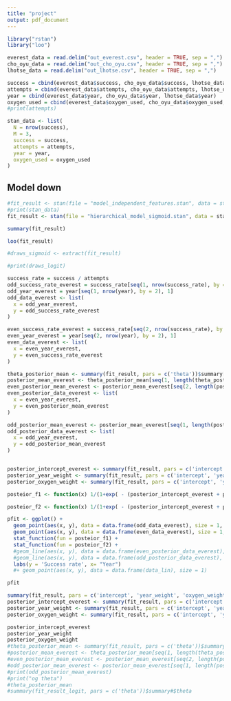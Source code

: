 ```yaml
---
title: "project"
output: pdf_document
---
```


```r
library("rstan")
library("loo")
```

```r

everest_data = read.delim("out_everest.csv", header = TRUE, sep = ",")
cho_oyu_data = read.delim("out_cho_oyu.csv", header = TRUE, sep = ",")
lhotse_data = read.delim("out_lhotse.csv", header = TRUE, sep = ",")

success = cbind(everest_data$success, cho_oyu_data$success, lhotse_data$success)
attempts = cbind(everest_data$attempts, cho_oyu_data$attempts, lhotse_data$attempts)
year = cbind(everest_data$year, cho_oyu_data$year, lhotse_data$year)
oxygen_used = cbind(everest_data$oxygen_used, cho_oyu_data$oxygen_used, lhotse_data$oxygen_used)
#print(attempts)
```

```r

stan_data <- list(
  N = nrow(success),
  M = 3,
  success = success,
  attempts = attempts,
  year = year,
  oxygen_used = oxygen_used
)
```

## Model down 

```r

#fit_result <- stan(file = "model_independent_features.stan", data = stan_data)
#print(stan_data)
fit_result <- stan(file = "hierarchical_model_sigmoid.stan", data = stan_data)

summary(fit_result)

```

```r
loo(fit_result)
```



```r
#draws_sigmoid <- extract(fit_result)

#print(draws_logit)

success_rate = success / attempts
odd_success_rate_everest = success_rate[seq(1, nrow(success_rate), by = 2), 1]
odd_year_everest = year[seq(1, nrow(year), by = 2), 1]
odd_data_everest <- list(
  x = odd_year_everest,
  y = odd_success_rate_everest
)

even_success_rate_everest = success_rate[seq(2, nrow(success_rate), by = 2), 1]
even_year_everest = year[seq(2, nrow(year), by = 2), 1]
even_data_everest <- list(
  x = even_year_everest,
  y = even_success_rate_everest
)

theta_posterior_mean <- summary(fit_result, pars = c('theta'))$summary[, 1]
posterior_mean_everest <- theta_posterior_mean[seq(1, length(theta_posterior_mean), by = 3)]
even_posterior_mean_everest <- posterior_mean_everest[seq(2, length(posterior_mean_everest), by = 2)]
even_posterior_data_everest <- list(
  x = even_year_everest,
  y = even_posterior_mean_everest
)

odd_posterior_mean_everest <- posterior_mean_everest[seq(1, length(posterior_mean_everest), by = 2)]
odd_posterior_data_everest <- list(
  x = odd_year_everest,
  y = odd_posterior_mean_everest
)


posterior_intercept_everest <- summary(fit_result, pars = c('intercept', 'year_weight', 'oxygen_weight'))$summary[1, 1]
posterior_year_weight <- summary(fit_result, pars = c('intercept', 'year_weight', 'oxygen_weight'))$summary[4, 1]
posterior_oxygen_weight <- summary(fit_result, pars = c('intercept', 'year_weight', 'oxygen_weight'))$summary[5, 1]

posteior_f1 <- function(x) 1/(1+exp( - (posterior_intercept_everest + posterior_year_weight * (x - 1980)/8)/100 ))  

posteior_f2 <- function(x) 1/(1+exp( - (posterior_intercept_everest + posterior_year_weight * (x - 1980)/8 + posterior_oxygen_weight)/100 )) 

pfit <- ggplot() +
  geom_point(aes(x, y), data = data.frame(odd_data_everest), size = 1, color = 'red') +
  geom_point(aes(x, y), data = data.frame(even_data_everest), size = 1, color = 'blue') +
  stat_function(fun = posteior_f1) +
  stat_function(fun = posteior_f2) +
  #geom_line(aes(x, y), data = data.frame(even_posterior_data_everest), color = 'red') +
  #geom_line(aes(x, y), data = data.frame(odd_posterior_data_everest), color = 'blue') +
  labs(y = 'Success rate', x= "Year")
  #+ geom_point(aes(x, y), data = data.frame(data_lin), size = 1)

pfit

```

```r
summary(fit_result, pars = c('intercept', 'year_weight', 'oxygen_weight'))$summary
posterior_intercept_everest <- summary(fit_result, pars = c('intercept', 'year_weight', 'oxygen_weight'))$summary[1, 1]
posterior_year_weight <- summary(fit_result, pars = c('intercept', 'year_weight', 'oxygen_weight'))$summary[4, 1]
posterior_oxygen_weight <- summary(fit_result, pars = c('intercept', 'year_weight', 'oxygen_weight'))$summary[5, 1]

posterior_intercept_everest
posterior_year_weight
posterior_oxygen_weight
#theta_posterior_mean <- summary(fit_result, pars = c('theta'))$summary[, 1]
#posterior_mean_everest <- theta_posterior_mean[seq(1, length(theta_posterior_mean), by = 3)]
#even_posterior_mean_everest <- posterior_mean_everest[seq(2, length(posterior_mean_everest), by = 2)]
#odd_posterior_mean_everest <- posterior_mean_everest[seq(1, length(posterior_mean_everest), by = 2)]
#print(odd_posterior_mean_everest)
#print("og theta")
#theta_posterior_mean
#summary(fit_result_logit, pars = c('theta'))$summary#$theta

```